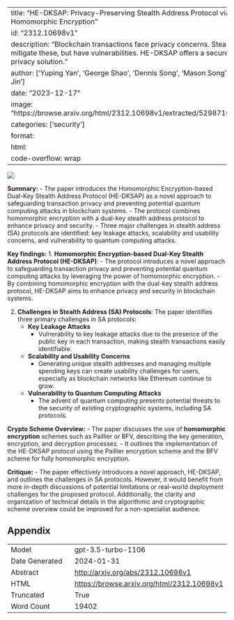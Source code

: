 
---
title: "HE-DKSAP: Privacy-Preserving Stealth Address Protocol via Additively Homomorphic Encryption"
id: "2312.10698v1"
description: "Blockchain transactions face privacy concerns. Stealth addresses mitigate these, but have vulnerabilities. HE-DKSAP offers a secure, scalable privacy solution."
author: ['Yuping Yan', 'George Shao', 'Dennis Song', 'Mason Song', 'Yaochu Jin']
date: "2023-12-17"
image: "https://browse.arxiv.org/html/2312.10698v1/extracted/5298710/dksap.png"
categories: ['security']
format:
  html:
    code-overflow: wrap
---

![](https://browse.arxiv.org/html/2312.10698v1/extracted/5298710/dksap.png)

**Summary:**
- The paper introduces the Homomorphic Encryption-based Dual-Key Stealth Address Protocol (HE-DKSAP) as a novel approach to safeguarding transaction privacy and preventing potential quantum computing attacks in blockchain systems.
- The protocol combines homomorphic encryption with a dual-key stealth address protocol to enhance privacy and security.
- Three major challenges in stealth address (SA) protocols are identified: key leakage attacks, scalability and usability concerns, and vulnerability to quantum computing attacks.

**Key findings:**
1. **Homomorphic Encryption-based Dual-Key Stealth Address Protocol (HE-DKSAP)**:
    - The protocol introduces a novel approach to safeguarding transaction privacy and preventing potential quantum computing attacks by leveraging the power of homomorphic encryption.
    - By combining homomorphic encryption with the dual-key stealth address protocol, HE-DKSAP aims to enhance privacy and security in blockchain systems.

2. **Challenges in Stealth Address (SA) Protocols**:
    The paper identifies three primary challenges in SA protocols:
    - **Key Leakage Attacks**
      - Vulnerability to key leakage attacks due to the presence of the public key in each transaction, making stealth transactions easily identifiable.
    - **Scalability and Usability Concerns**
      - Generating unique stealth addresses and managing multiple spending keys can create usability challenges for users, especially as blockchain networks like Ethereum continue to grow.
    - **Vulnerability to Quantum Computing Attacks**
      - The advent of quantum computing presents potential threats to the security of existing cryptographic systems, including SA protocols.

**Crypto Scheme Overview:**
- The paper discusses the use of **homomorphic encryption** schemes such as Paillier or BFV, describing the key generation, encryption, and decryption processes.
- It outlines the implementation of the HE-DKSAP protocol using the Paillier encryption scheme and the BFV scheme for fully homomorphic encryption.

**Critique:**
- The paper effectively introduces a novel approach, HE-DKSAP, and outlines the challenges in SA protocols. However, it would benefit from more in-depth discussions of potential limitations or real-world deployment challenges for the proposed protocol. Additionally, the clarity and organization of technical details in the algorithmic and cryptographic scheme overview could be improved for a non-specialist audience.

## Appendix

|          |          |
|----------|----------|
| Model     | gpt-3.5-turbo-1106       |
| Date Generated     | 2024-01-31       |
| Abstract | [http://arxiv.org/abs/2312.10698v1](http://arxiv.org/abs/2312.10698v1)        |
| HTML     | [https://browse.arxiv.org/html/2312.10698v1](https://browse.arxiv.org/html/2312.10698v1)       |
| Truncated       | True       |
| Word Count       | 19402       |